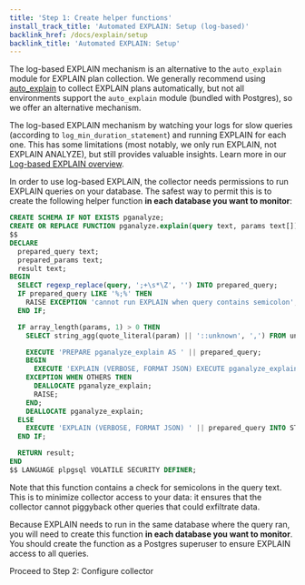 ```yaml
---
title: 'Step 1: Create helper functions'
install_track_title: 'Automated EXPLAIN: Setup (log-based)'
backlink_href: /docs/explain/setup
backlink_title: 'Automated EXPLAIN: Setup'
---
```


The log-based EXPLAIN mechanism is an alternative to the `auto_explain` module for EXPLAIN plan collection.
We generally recommend using [auto_explain](https://pganalyze.com/docs/explain/setup/auto_explain) to collect
EXPLAIN plans automatically, but not all environments support the `auto_explain` module (bundled with Postgres),
so we offer an alternative mechanism.

The log-based EXPLAIN mechanism by watching your logs for slow queries (according to `log_min_duration_statement`)
and running EXPLAIN for each one. This has some limitations (most notably, we only run EXPLAIN, not EXPLAIN ANALYZE), but still
provides valuable insights. Learn more in our [Log-based EXPLAIN overview](https://pganalyze.com/docs/explain/setup/log_explain).

In order to use log-based EXPLAIN, the collector needs permissions to run EXPLAIN queries on your database.
The safest way to permit this is to create the following helper function **in each database you want to monitor**:

```sql
CREATE SCHEMA IF NOT EXISTS pganalyze;
CREATE OR REPLACE FUNCTION pganalyze.explain(query text, params text[]) RETURNS text AS
$$
DECLARE
  prepared_query text;
  prepared_params text;
  result text;
BEGIN
  SELECT regexp_replace(query, ';+\s*\Z', '') INTO prepared_query;
  IF prepared_query LIKE '%;%' THEN
    RAISE EXCEPTION 'cannot run EXPLAIN when query contains semicolon';
  END IF;

  IF array_length(params, 1) > 0 THEN
    SELECT string_agg(quote_literal(param) || '::unknown', ',') FROM unnest(params) p(param) INTO prepared_params;

    EXECUTE 'PREPARE pganalyze_explain AS ' || prepared_query;
    BEGIN
      EXECUTE 'EXPLAIN (VERBOSE, FORMAT JSON) EXECUTE pganalyze_explain(' || prepared_params || ')' INTO STRICT result;
    EXCEPTION WHEN OTHERS THEN
      DEALLOCATE pganalyze_explain;
      RAISE;
    END;
    DEALLOCATE pganalyze_explain;
  ELSE
    EXECUTE 'EXPLAIN (VERBOSE, FORMAT JSON) ' || prepared_query INTO STRICT result;
  END IF;

  RETURN result;
END
$$ LANGUAGE plpgsql VOLATILE SECURITY DEFINER;
```

Note that this function contains a check for semicolons in the query text. This is to minimize collector access to your
data: it ensures that the collector cannot piggyback other queries that could exfiltrate data.

Because EXPLAIN needs to run in the same database where the query ran, you will need to create this function
**in each database you want to monitor**. You should create the function as a Postgres superuser to ensure EXPLAIN
access to all queries.

<Link className='btn btn-success' to='02_enable_log_explain'>
  Proceed to Step 2: Configure collector
</Link>
